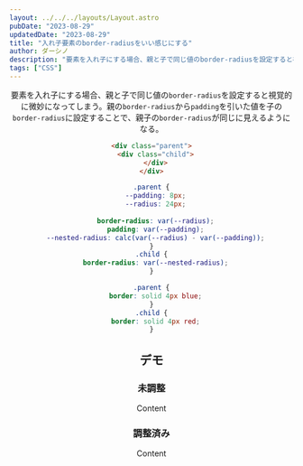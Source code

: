 ```yaml
---
layout: ../../../layouts/Layout.astro
pubDate: "2023-08-29"
updatedDate: "2023-08-29"
title: "入れ子要素のborder-radiusをいい感じにする"
author: ダーシノ
description: "要素を入れ子にする場合、親と子で同じ値のborder-radiusを設定すると視覚的に微妙になってしまう。"
tags: ["CSS"]
---
```



<Header {...frontmatter} />

要素を入れ子にする場合、親と子で同じ値の`border-radius`を設定すると視覚的に微妙になってしまう。親の`border-radius`から`padding`を引いた値を子の`border-radius`に設定することで、親子の`border-radius`が同じに見えるようになる。

```html
<div class="parent">
  <div class="child">
  </div>
</div>
```

```css
.parent {
  --padding: 8px;
  --radius: 24px;
  
  border-radius: var(--radius);
  padding: var(--padding);
  --nested-radius: calc(var(--radius) - var(--padding));
}
.child {
  border-radius: var(--nested-radius);
}

.parent {
  border: solid 4px blue;
}
.child {
  border: solid 4px red;
}
```


## デモ

### 未調整

<div class="parent ng">
  <div class="child ng">
    Content
  </div>
</div>

### 調整済み

<div class="parent ok">
  <div class="child ok">
    Content
  </div>
</div>
